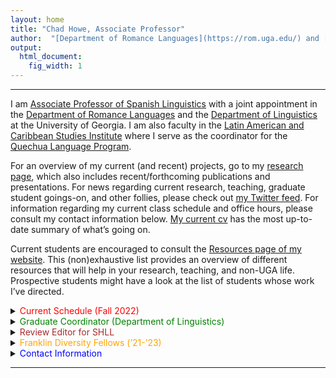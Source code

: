 ```yaml
---
layout: home
title: "Chad Howe, Associate Professor"
author:  "[Department of Romance Languages](https://rom.uga.edu/) and [Department of Linguistics](https://www.linguistics.uga.edu/) at [the University of Georgia](https://www.uga.edu/)"
output:
  html_document:
    fig_width: 1
---
```


----

I am [Associate Professor of Spanish Linguistics](http://rom.uga.edu/directory/people/chad-howe) with a joint appointment in the [Department of Romance Languages](http://rom.uga.edu/) and the [Department of Linguistics](http://www.linguistics.uga.edu/) at the University of Georgia. I am also faculty in the [Latin American and Caribbean Studies Institute](http://lacs.franklin.uga.edu/) where I serve as the coordinator for the [Quechua Language Program](http://lacs.franklin.uga.edu/quechua-language).

For an overview of my current (and recent) projects, go to my [research page](research.html), which also includes recent/forthcoming publications and presentations. For news regarding current research, teaching, graduate student goings-on, and other follies, please check out [my Twitter feed](https://twitter.com/ChoweAthens). For information regarding my current class schedule and office hours, please consult my contact information below. [My current cv](https://drive.google.com/open?id=12AJlAyBTaXN46iEJOa2ko8zDzXhHKNwI) has the most up-to-date summary of what's going on.

Current students are encouraged to consult the [Resources page of my website](https://chadhoweuga.github.io/chowe/resources.html). This (non)exhaustive list provides an overview of different resources that will help in your research, teaching, and non-UGA life. Prospective students might have a look at the list of students whose work I've directed.


<details>
  <summary><span style="color: red;">Current Schedule (Fall 2022)</span></summary>
<br>

<div class="well well-sm">
<details>
  <summary>**Sociolinguistics** (LING 4860): Mondays, Wednesdays, Fridays, 1:50-2:40</summary>
<br>
**Course Description:** This course is an introduction to the study of language in its cultural and social dimensions, with an emphasis on language variation and use. Throughout the semester we will focus on issues related to theory, methodology and application relevant to the various subfields in sociolinguistics. Language, like any human behavior, is shaped by constructs such as power, culture, sex, gender, race, ethnicity, social status, and social class. All of these influence the ways in which people interact with each other through communicative exchange (oral and otherwise). We will have the opportunity to discuss macro- as well as micro-level approaches to the study of language and society, looking at a variety of \textbf{qualitative} and \textbf{quantitative} perspectives.
<br>

</details>

<details>
  <summary>**Language variation in social media** (SPAN 8450): Mondays, 3:00-5:50</summary>
<br>
**Course Description:** This course focuses on linguistic analysis of Computer- or Digitally-mediated communication. We will focus specifically on issues related to the Romance Languages and their use in popular forms of social media (e.g., Twitter, Facebook, WhatsApp, etc.). Topics will include the representation of dialects in digital language, linguistic change in social media, and prescriptive pressures in computer-mediated communication, illustrated with the #dudaRAE hashtag used by the Real Academic Española. The course will introduce students to contemporary methods in gathering and analyzing social media data (e.g., R and Python). Students will be encouraged to work on topics related to any Romance Language. Taught in Spanish.
<br>

</details>

<details>
  <summary>**Linguistics Proseminar (GradFIRST)**: Fridays, 1:50-2:30</summary>
<br>
</details>
<details>
  <summary>**Office Hours**: Wednesdays, 11:30-1:30</summary>
<br>
**Office:** 218 Gilbert Hall (also via Zoom as needed)
</details>
</div>
</details>

<details>
  <summary><span style="color: green;">Graduate Coordinator (Department of Linguistics)</span></summary>
<br>
I serve as [Graduate Coordinator](https://www.linguistics.uga.edu/graduate-program) in the Department of Linguistics. Current students should feel free to contact me regarding advisement and any other program-related questions. Prospective students are encouraged to contact me as well with questions related to UGA's graduate offerings in linguistics. Below are a few helpful links for students (current and prospective):

- [UGA Graduate School](https://grad.uga.edu/)
- [UGA Grad School Calendar](https://grad.uga.edu/index.php/current-students/important-dates-deadlines/)
- [UGA Department of Linguistics Graduate Handbook](https://ling.franklin.uga.edu/sites/default/files/inline-files/Graduate%20Handbook%20Revised%20July%202019.pdf)

As you start the process of starting and managing a graduate program in linguistics, potential applicants should take some time to read about the challenges of pursuing a post-graduate degree. Below are a few resources that are definitely worth a read.

1. [Surviving Linguistics: A Guide for Graduate Students](http://www.cascadilla.com/surviving.html) by Monica Macaulay 
2. [The Professor Is In](https://www.amazon.com/Professor-Essential-Guide-Turning-Ph-D/dp/0553419420) by Karen Kelsky
3. [The New PhD: How to build a better graduate education](https://www.amazon.com/New-PhD-Better-Graduate-Education-ebook/dp/B0851R65XF) by Leaonard Cassuto and Brobert Weisbuch
4. [A PhD is not enough: A Guide to Survival in Science](https://www.amazon.com/PhD-Not-Enough-Survival-Science-ebook/dp/B004EHZDE8/ref=sr_1_1?keywords=A+PhD+is+not+enough%3A+A+Guide+to+Survival+in+Science&qid=1637606375&s=digital-text&sr=1-1) by Peter J. Feibelman
5. [Good Work If You Can Get It: How to Succeed in Academia](https://www.amazon.com/Good-Work-You-Can-Get-ebook/dp/B07YQ8XG7R?ref_=nav_custrec_signin&) by Jason Brennan
6. This is [a really helpful list of suggestions for graduate students](https://guilhermegarcia.github.io/graduate.html) prepared by Dr. Guilherme D. Garcia.

<!--
Tips for preparing an application
Loving languages is not enough
-->
<br>
</details>

<details>
  <summary><span style="color: brown;">Review Editor for SHLL</span></summary>
<br>
I also serve as the Review Editor for the journal [Studies in Hispanic and Lusophone Linguistics](https://www.degruyter.com/view/journals/shll/shll-overview.xml?language=en&tab_body=editorialContent-75079). Reviews of academic books (e.g., monographs, edited volumes, handbooks, etc.) are generally solicited individually. If you would like for your book or volume to be considered for a review in SHLL, please have your commissioning editor arrange for a copy to be delivered to us. If you are working on a review, I strongly suggest reading the many excellent samples that have been published in previous volumes. There are also a number of useful guides and how-to's available that can help you as you put together your submission--such as [this article by Casey Brienza from Inside Higher Ed](https://www.insidehighered.com/advice/2015/03/27/essay-writing-academic-book-reviews) and [this insightful resource prepared by Tala Khanmalek](https://ideasonfire.net/how-to-write-a-book-review/). 
<br>
<br>
</details>

<!--
########################################################################
-->
<details>
<br>
<summary><span style="color: orange;">Franklin Diversity Fellows ('21-'23)</span></summary>

In Fall 2021, I was chosen to participate in the 2021-23 cohort of the Franklin Diversity Fellows (formerly known as the [Administrative Fellows in Diversity Leadership](https://www.franklin.uga.edu/sites/default/files/Administrative%20Fellows%20in%20Diversity%20Leadership.pdf)). This opportunity is coordinated by Dr. Jean Martin-Williams, Associate Dean in Franklin College, and Nakia Wade, and I'll be joined in this venture by Dr. Carolyn Medine, Professor of Religion and Director of the [Institute of African American Studies](https://afam.uga.edu/). I am honoured, and quite frankly humbled, to have been selected and look forward to engaging and productive experience learning about about DEI initiatives at UGA and in the broader academic community.

<br>
</details>


<!--
########################################################################
-->

<details>
  <summary><span style="color: blue;">Contact Information</span></summary>
<br>
<style>
.column-left{
  float: left;
  width: 50%;
  text-align: left;
}
.column-right{
  float: right;
  width: 50%;
  text-align: left;
}
</style>

<div class="column-left">

**Mailing Address**

Chad Howe

Department of Romance Languages

University of Georgia

218 Gilbert Hall

Athens, GA 30602-1815

USA


- **Email:** chowe AT uga.edu
- **Tlf:** 706-542-1075 (ROML)/706-542-5099 (LING)
- **Fax:** 706-542-3287 (LING)

</div>
<div class="column-left">

<br>
<br>


![This is me.](images/ChadHowe2.jpg){width=40%}

<br>
<br>
<br>
<br>
<br>

</div>

</details>

<!--
Useful resource
https://ntaback.github.io/UofT_STA130/Rmarkdownforclassreports.html#including_code
-->




---


<!--
Options for Cosmo theme
https://bootswatch.com/cosmo/
-->

<!--
It's possible to create well-designed websites for free using [RStudio's R Markdown](http://rmarkdown.rstudio.com/) and hosting them on [Github](http://github.com). This is very new and incredibly cool. It is a really powerful way to communicate science using the same reproducible workflow you use for your analyses and collaborations.

***Creating websites with R Markdown can be done without knowing R or HTML, CSS, etc,*** and that's where we'll start. However, R Markdown integrates with these tools so the more you know the more complex and beautiful your website can be. This tutorial borrows heavily from a lot of great tutorials and resources you should check out too -- there are links throughout. 

The best way to learn is to follow along with your own laptop, but all are welcome. We'll spend half the time with the tutorial and half the time for you to work on your own website and get help. If you bring your laptop please do this beforehand: 

1. install [RStudio](https://www.rstudio.com/products/rstudio/download/)
1. create a [GitHub]((http://github.com)) account ([advice](http://happygitwithr.com/github-acct.html))
1. set up your computer to talk to GitHub
    - have RStudio linked directly (preferred) ([instructions sections 8-14](http://happygitwithr.com/hello-git.html))
    - or install the [Desktop App](https://desktop.github.com/)
    - or be familiar with git commands for the command line ([tutorial](https://try.github.io/levels/1/challenges/1))

----


**Examples:**

We have been using R Markdown for the Ocean Health Index:  [**ohi-science.org/ohi-global**](http://ohi-science.org/ohi-global).  
And R Markdown is much more than just websites -- here's a [**one-minute video about R Markdown**](http://rmarkdown.rstudio.com/lesson-1.html) to get you excited.
-->
